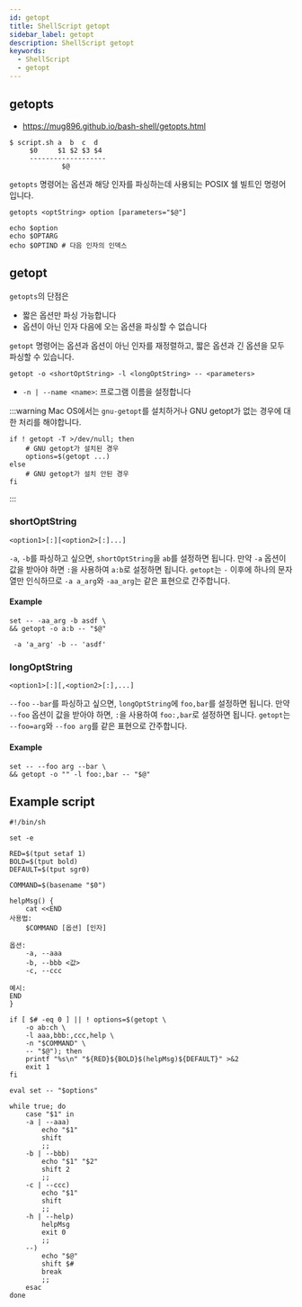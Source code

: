```yaml
---
id: getopt
title: ShellScript getopt
sidebar_label: getopt
description: ShellScript getopt
keywords:
  - ShellScript
  - getopt
---
```


## getopts

- https://mug896.github.io/bash-shell/getopts.html

```shell
$ script.sh a  b  c  d
     $0     $1 $2 $3 $4
     -------------------
             $@
```

`getopts` 명령어는 옵션과 해당 인자를 파싱하는데 사용되는 POSIX 쉘 빌트인 명령어입니다.

```shell
getopts <optString> option [parameters="$@"]
```

```shell
echo $option
echo $OPTARG
echo $OPTIND # 다음 인자의 인덱스
```

## getopt

`getopts`의 단점은

- 짧은 옵션만 파싱 가능합니다
- 옵션이 아닌 인자 다음에 오는 옵션을 파싱할 수 없습니다

`getopt` 명령어는 옵션과 옵션이 아닌 인자를 재정렬하고, 짧은 옵션과 긴 옵션을 모두 파싱할 수 있습니다.

```shell
getopt -o <shortOptString> -l <longOptString> -- <parameters>
```

- `-n | --name <name>`: 프로그램 이름을 설정합니다

:::warning
Mac OS에서는 `gnu-getopt`를 설치하거나 GNU getopt가 없는 경우에 대한 처리를 해야합니다.

```shell
if ! getopt -T >/dev/null; then
    # GNU getopt가 설치된 경우
    options=$(getopt ...)
else
    # GNU getopt가 설치 안된 경우
fi
```

:::

### shortOptString

```shell
<option1>[:][<option2>[:]...]
```

`-a`, `-b`를 파싱하고 싶으면, `shortOptString`을 `ab`를 설정하면 됩니다. 만약 `-a` 옵션이 값을 받아야 하면 `:`을 사용하여 `a:b`로 설정하면 됩니다. `getopt`는 `-` 이후에 하나의 문자열만 인식하므로 `-a a_arg`와 `-aa_arg`는 같은 표현으로 간주합니다.

#### Example

```shell
set -- -aa_arg -b asdf \
&& getopt -o a:b -- "$@"
```

```shell
 -a 'a_arg' -b -- 'asdf'
```

### longOptString

```shell
<option1>[:][,<option2>[:],...]
```

`--foo` `--bar`를 파싱하고 싶으면, `longOptString`에 `foo,bar`를 설정하면 됩니다. 만약 `--foo` 옵션이 값을 받아야 하면, `:`을 사용하여 `foo:,bar`로 설정하면 됩니다. `getopt`는 `--foo=arg`와 `--foo arg`를 같은 표현으로 간주합니다.

#### Example

```shell
set -- --foo arg --bar \
&& getopt -o "" -l foo:,bar -- "$@"
```

## Example script

```shell
#!/bin/sh

set -e

RED=$(tput setaf 1)
BOLD=$(tput bold)
DEFAULT=$(tput sgr0)

COMMAND=$(basename "$0")

helpMsg() {
    cat <<END
사용법:
    $COMMAND [옵션] [인자]

옵션:
    -a, --aaa
    -b, --bbb <값>
    -c, --ccc

예시:
END
}

if [ $# -eq 0 ] || ! options=$(getopt \
    -o ab:ch \
    -l aaa,bbb:,ccc,help \
    -n "$COMMAND" \
    -- "$@"); then
    printf "%s\n" "${RED}${BOLD}$(helpMsg)${DEFAULT}" >&2
    exit 1
fi

eval set -- "$options"

while true; do
    case "$1" in
    -a | --aaa)
        echo "$1"
        shift
        ;;
    -b | --bbb)
        echo "$1" "$2"
        shift 2
        ;;
    -c | --ccc)
        echo "$1"
        shift
        ;;
    -h | --help)
        helpMsg
        exit 0
        ;;
    --)
        echo "$@"
        shift $#
        break
        ;;
    esac
done
```
